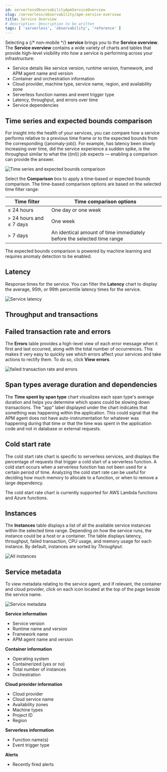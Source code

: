 ```yaml
---
id: serverlessObservabilityApmServiceOverview
slug: /serverless/observability/apm-service-overview
title: Service Overview
# description: Description to be written
tags: [ 'serverless', 'observability', 'reference' ]
---
```


<p><DocBadge template="technical preview" /></p>


Selecting a {/* non-mobile */} <DocLink id="serverlessObservabilityApmServices">**service**</DocLink> brings you to the **Service overview**.
The **Service overview** contains a wide variety of charts and tables that provide
high-level visibility into how a service is performing across your infrastructure:

* Service details like service version, runtime version, framework, and APM agent name and version
* Container and orchestration information
* Cloud provider, machine type, service name, region, and availability zone
* Serverless function names and event trigger type
* Latency, throughput, and errors over time
* Service dependencies

## Time series and expected bounds comparison

For insight into the health of your services, you can compare how a service
performs relative to a previous time frame or to the expected bounds from the
corresponding ((anomaly-job)). For example, has latency been slowly increasing
over time, did the service experience a sudden spike, is the throughput similar
to what the ((ml)) job expects &mdash; enabling a comparison can provide the answer.

![Time series and expected bounds comparison](images/services/time-series-expected-bounds-comparison.png)

Select the **Comparison** box to apply a time-based or expected bounds comparison.
The time-based comparison options are based on the selected time filter range:

| Time filter | Time comparison options |
|---|---|
| ≤ 24 hours | One day or one week |
| \> 24 hours and ≤ 7 days | One week |
| \> 7 days | An identical amount of time immediately before the selected time range |

The expected bounds comparison is powered by <DocLink id="serverlessObservabilityApmIntegrateWithMachineLearning">machine learning</DocLink> and requires anomaly detection to be enabled.

## Latency

Response times for the service. You can filter the **Latency** chart to display the average,
95th, or 99th percentile latency times for the service.

![Service latency](images/services/latency.png)

## Throughput and transactions

<ThroughputTransactions />

## Failed transaction rate and errors

<Ftr />

The **Errors** table provides a high-level view of each error message when it first and last occurred,
along with the total number of occurrences. This makes it very easy to quickly see which errors affect
your services and take actions to rectify them. To do so, click **View errors**.

![failed transaction rate and errors](images/services/error-rate.png)

## Span types average duration and dependencies

The **Time spent by span type** chart visualizes each span type's average duration and helps you determine
which spans could be slowing down transactions. The "app" label displayed under the
chart indicates that something was happening within the application. This could signal that the APM
agent does not have auto-instrumentation for whatever was happening during that time or that the time was spent in the
application code and not in database or external requests.

<Dependencies />

## Cold start rate

The cold start rate chart is specific to serverless services, and displays the
percentage of requests that trigger a cold start of a serverless function.
A cold start occurs when a serverless function has not been used for a certain period of time.
Analyzing the cold start rate can be useful for deciding how much memory to allocate to a function,
or when to remove a large dependency.

The cold start rate chart is currently supported for <DocLink id="serverlessObservabilityApmObserveLambdaFunctions" section="cold-starts">AWS Lambda</DocLink>
functions and Azure functions.

## Instances

The **Instances** table displays a list of all the available service instances within the selected time range.
Depending on how the service runs, the instance could be a host or a container. The table displays latency, throughput,
failed transaction, CPU usage, and memory usage for each instance. By default, instances are sorted by _Throughput_.

![All instances](images/services/all-instances.png)

## Service metadata

To view metadata relating to the service agent, and if relevant, the container and cloud provider,
click on each icon located at the top of the page beside the service name.

![Service metadata](images/services/metadata-icons.png)

**Service information**

* Service version
* Runtime name and version
* Framework name
* APM agent name and version

**Container information**

* Operating system
* Containerized (yes or no)
* Total number of instances
* Orchestration

**Cloud provider information**

* Cloud provider
* Cloud service name
* Availability zones
* Machine types
* Project ID
* Region

**Serverless information**

* Function name(s)
* Event trigger type

**Alerts**

* Recently fired alerts

